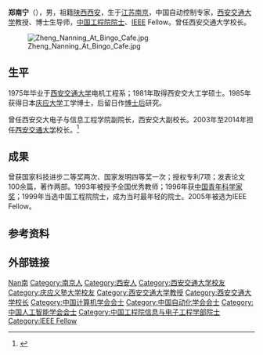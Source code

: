 '''郑南宁'''（{{bd|1952年|12月19日|||Z郑}}），男，祖籍[[陕西省|陕西]][[西安市|西安]]，生于[[江苏省|江苏]][[南京市|南京]]，中国自动控制专家，[[西安交通大学|西安交通大学]]教授、博士生导师，[[中国工程院院士|中国工程院院士]]、[[IEEE|IEEE]] Fellow。曾任西安交通大学校长。

[[File:Zheng_Nanning_At_Bingo_Cafe.jpg|thumb]]

== 生平 ==
1975年毕业于[[西安交通大学|西安交通大学]]电机工程系；1981年取得西安交大工学硕士。1985年获得日本[[庆应大学|庆应大学]]工学博士，后留日作[[博士后|博士后]]研究。

曾任西安交大电子与信息工程学院副院长，西安交大副校长。2003年至2014年担任[[西安交通大学|西安交通大学]]校长。<ref >{{cite web |url=http://edu.people.com.cn/n/2014/0605/c1053-25109014.html |language= |title=国务院任免一批大学校长 厦大校长朱崇实三连任 |publisher=人民网-教育频道 |date=2014-06-05|accessdate= |archive-date=2015-06-09|archive-url=https://web.archive.org/web/20150609165754/http://edu.people.com.cn/n/2014/0605/c1053-25109014.html |dead-url=no }}</ref>

== 成果 ==
曾获国家科技进步二等奖两次、国家发明四等奖一次；授权专利7项；发表论文100余篇，著作两部。1993年被授予全国优秀教师；1996年获[[中国青年科学家奖|中国青年科学家奖]]；1999年当选中国工程院院士，成为当时最年轻的院士。2005年被选为IEEE Fellow。

== 参考资料 ==
{{reflist}}

== 外部链接 ==
{{西安交通大学}}
{{中国工程院信息与电子工程学部院士}}
{{中国工程院工程管理学部院士}}
{{中国人工智能学会会士}}
{{中国计算机学会会士}}
{{中国自动化学会会士}}
{{Navboxes 
| title  = 郑南宁在[[中国科学技术协会|中国科学技术协会]]的职务
| list1  =
{{中国科学技术协会第七届全国委员会}}
{{中国科学技术协会第八届全国委员会}}
}}

{{Authority control}}
{{DEFAULTSORT:Zheng郑}}
[[Category:郑姓|Nan南]]
[[Category:南京人|Category:南京人]]
[[Category:西安人|Category:西安人]]
[[Category:西安交通大学校友|Category:西安交通大学校友]]
[[Category:庆应义塾大学校友|Category:庆应义塾大学校友]]
[[Category:西安交通大学教授|Category:西安交通大学教授]]
[[Category:西安交通大学校长|Category:西安交通大学校长]]
[[Category:中国计算机学会会士|Category:中国计算机学会会士]]
[[Category:中国自动化学会会士|Category:中国自动化学会会士]]
[[Category:中国人工智能学会会士|Category:中国人工智能学会会士]]
[[Category:中国工程院信息与电子工程学部院士|Category:中国工程院信息与电子工程学部院士]]
[[Category:IEEE_Fellow|Category:IEEE Fellow]]
